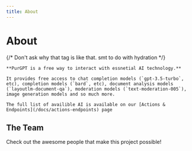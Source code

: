 ```yaml
---
title: About
---
```



# About

<div className="text-center">
  <pgfds> 
    {/* Don't ask why that tag is like that. smt to do with hydration */}

    **PurGPT is a free way to interact with essnetial AI technology.**

    It provides free access to chat completion models (`gpt-3.5-turbo`, etc), completion models (`bard`, etc), document analysis models (`layoutlm-document-qa`), moderation models (`text-moderation-005`), image generation models and so much more. 
    
    The full list of availible AI is available on our [Actions & Endpoints](/docs/actions-endpoints) page
  </pgfds>

  ## The Team

  <pgfds>
      Check out the awesome people that make this project possible!
  </pgfds>
</div>

<Team />
